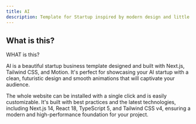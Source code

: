 ```yaml
---
title: AI
description: Template for Startup inspired by modern design and little interaction.
---
```

## What is this?

<PreviewTemplate
    previewLink="https://template-07-startup.vercel.app/"
    videoUrl="/ai.mp4"
    templateName="startup-template"
/>


<span className="text-sm font-semibold text-zinc-900 dark:text-white uppercase tracking-wider flex items-center gap-2 mb-0">
WHAT is this?
</span>

AI is a beautiful startup business template designed and built with Next.js, Tailwind CSS, and Motion. It's perfect for showcasing your AI startup with a clean, futuristic design and smooth animations that will captivate your audience.

The whole website can be installed with a single click and is easily customizable. It's built with best practices and the latest technologies, including Next.js 14, React 18, TypeScript 5, and Tailwind CSS v4, ensuring a modern and high-performance foundation for your project.

<WhatIncluded templateName="startup-template" />
